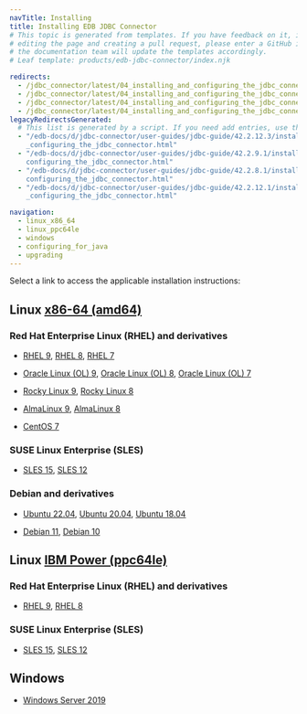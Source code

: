 ```yaml
---
navTitle: Installing
title: Installing EDB JDBC Connector
# This topic is generated from templates. If you have feedback on it, instead of
# editing the page and creating a pull request, please enter a GitHub issue and
# the documentation team will update the templates accordingly.
# Leaf template: products/edb-jdbc-connector/index.njk

redirects:
  - /jdbc_connector/latest/04_installing_and_configuring_the_jdbc_connector/
  - /jdbc_connector/latest/04_installing_and_configuring_the_jdbc_connector/01_installing_the_connector_with_an_rpm_package/
  - /jdbc_connector/latest/04_installing_and_configuring_the_jdbc_connector/01_installing_the_connector_with_an_rpm_package/x86_amd64/04_jdbc42_centos7_x86/
  - /jdbc_connector/latest/04_installing_and_configuring_the_jdbc_connector/01_installing_the_connector_with_an_rpm_package/x86_amd64/08_jdbc42_ubuntu18_deb9_x86/
legacyRedirectsGenerated:
  # This list is generated by a script. If you need add entries, use the `legacyRedirects` key.
  - "/edb-docs/d/jdbc-connector/user-guides/jdbc-guide/42.2.12.3/installing_and\
    _configuring_the_jdbc_connector.html"
  - "/edb-docs/d/jdbc-connector/user-guides/jdbc-guide/42.2.9.1/installing_and_\
    configuring_the_jdbc_connector.html"
  - "/edb-docs/d/jdbc-connector/user-guides/jdbc-guide/42.2.8.1/installing_and_\
    configuring_the_jdbc_connector.html"
  - "/edb-docs/d/jdbc-connector/user-guides/jdbc-guide/42.2.12.1/installing_and\
    _configuring_the_jdbc_connector.html"

navigation:
  - linux_x86_64
  - linux_ppc64le
  - windows
  - configuring_for_java
  - upgrading
---
```


Select a link to access the applicable installation instructions:

## Linux [x86-64 (amd64)](linux_x86_64)

### Red Hat Enterprise Linux (RHEL) and derivatives

- [RHEL 9](linux_x86_64/jdbc_rhel_9), [RHEL 8](linux_x86_64/jdbc_rhel_8), [RHEL 7](linux_x86_64/jdbc_rhel_7)

- [Oracle Linux (OL) 9](linux_x86_64/jdbc_rhel_9), [Oracle Linux (OL) 8](linux_x86_64/jdbc_rhel_8), [Oracle Linux (OL) 7](linux_x86_64/jdbc_rhel_7)

- [Rocky Linux 9](linux_x86_64/jdbc_other_linux_9), [Rocky Linux 8](linux_x86_64/jdbc_other_linux_8)

- [AlmaLinux 9](linux_x86_64/jdbc_other_linux_9), [AlmaLinux 8](linux_x86_64/jdbc_other_linux_8)

- [CentOS 7](linux_x86_64/jdbc_centos_7)

### SUSE Linux Enterprise (SLES)

- [SLES 15](linux_x86_64/jdbc_sles_15), [SLES 12](linux_x86_64/jdbc_sles_12)

### Debian and derivatives

- [Ubuntu 22.04](linux_x86_64/jdbc_ubuntu_22), [Ubuntu 20.04](linux_x86_64/jdbc_ubuntu_20), [Ubuntu 18.04](linux_x86_64/jdbc_ubuntu_18)

- [Debian 11](linux_x86_64/jdbc_debian_11), [Debian 10](linux_x86_64/jdbc_debian_10)

## Linux [IBM Power (ppc64le)](linux_ppc64le)

### Red Hat Enterprise Linux (RHEL) and derivatives

- [RHEL 9](linux_ppc64le/jdbc_rhel_9), [RHEL 8](linux_ppc64le/jdbc_rhel_8)

### SUSE Linux Enterprise (SLES)

- [SLES 15](linux_ppc64le/jdbc_sles_15), [SLES 12](linux_ppc64le/jdbc_sles_12)

## Windows

- [Windows Server 2019](windows)
